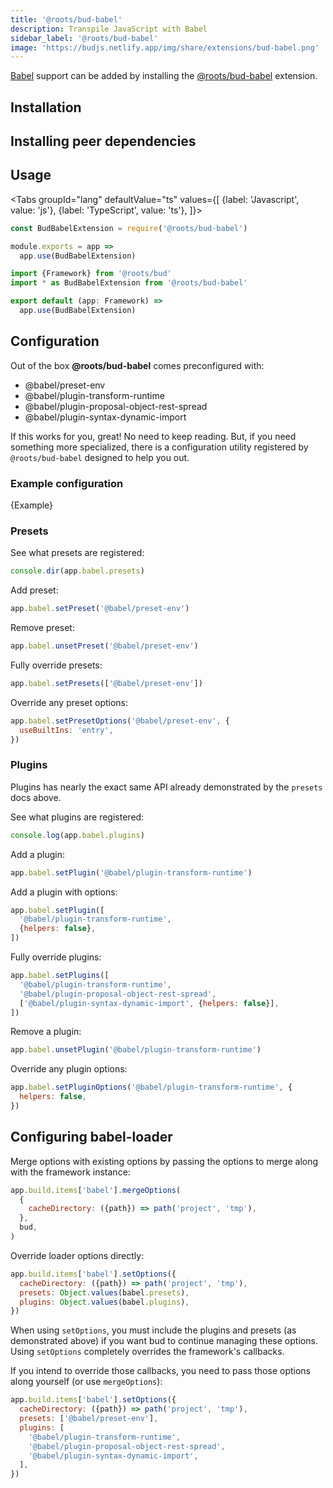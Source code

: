 ```yaml
---
title: '@roots/bud-babel'
description: Transpile JavaScript with Babel
sidebar_label: '@roots/bud-babel'
image: 'https://budjs.netlify.app/img/share/extensions/bud-babel.png'
---
```





[Babel](https://babeljs.io) support can be added by installing the [@roots/bud-babel](/extensions/bud-babel) extension.

## Installation

<Install packages="@roots/bud-babel" />

## Installing peer dependencies

<PeerDependencies />

## Usage

<Tabs
  groupId="lang"
  defaultValue="ts"
  values={[
    {label: 'Javascript', value: 'js'},
    {label: 'TypeScript', value: 'ts'},
  ]}>
  <TabItem value="js">

```js title='bud.config.js'
const BudBabelExtension = require('@roots/bud-babel')

module.exports = app =>
  app.use(BudBabelExtension)
```

  </TabItem>
  <TabItem value="ts">

```ts title='bud.config.ts'
import {Framework} from '@roots/bud'
import * as BudBabelExtension from '@roots/bud-babel'

export default (app: Framework) => 
  app.use(BudBabelExtension)
```

  </TabItem>
</Tabs>

## Configuration

Out of the box **@roots/bud-babel** comes preconfigured with:

- @babel/preset-env
- @babel/plugin-transform-runtime
- @babel/plugin-proposal-object-rest-spread
- @babel/plugin-syntax-dynamic-import

If this works for you, great! No need to keep reading. But, if you need something more specialized, there is a configuration utility registered by `@roots/bud-babel` designed to help you out.

### Example configuration

<CodeBlock className="language-js" title="bud.config.js">
  {Example}
</CodeBlock>

### Presets

See what presets are registered:

```js title='bud.config.js'
console.dir(app.babel.presets)
```

Add preset:

```js title='bud.config.js'
app.babel.setPreset('@babel/preset-env')
```

Remove preset:

```js title='bud.config.js'
app.babel.unsetPreset('@babel/preset-env')
```

Fully override presets:

```js title='bud.config.js'
app.babel.setPresets(['@babel/preset-env'])
```

Override any preset options:

```js title='bud.config.js'
app.babel.setPresetOptions('@babel/preset-env', {
  useBuiltIns: 'entry',
})
```

### Plugins

Plugins has nearly the exact same API already demonstrated by the `presets` docs above.

See what plugins are registered:

```js title='bud.config.js'
console.log(app.babel.plugins)
```

Add a plugin:

```js title='bud.config.js'
app.babel.setPlugin('@babel/plugin-transform-runtime')
```

Add a plugin with options:

```js title='bud.config.js'
app.babel.setPlugin([
  '@babel/plugin-transform-runtime',
  {helpers: false},
])
```

Fully override plugins:

```js title='bud.config.js'
app.babel.setPlugins([
  '@babel/plugin-transform-runtime',
  '@babel/plugin-proposal-object-rest-spread',
  ['@babel/plugin-syntax-dynamic-import', {helpers: false}],
])
```

Remove a plugin:

```js title='bud.config.js'
app.babel.unsetPlugin('@babel/plugin-transform-runtime')
```

Override any plugin options:

```js title='bud.config.js'
app.babel.setPluginOptions('@babel/plugin-transform-runtime', {
  helpers: false,
})
```

## Configuring babel-loader

Merge options with existing options by passing the options to merge along with the framework instance:

```js title='bud.config.js'
app.build.items['babel'].mergeOptions(
  {
    cacheDirectory: ({path}) => path('project', 'tmp'),
  },
  bud,
)
```

Override loader options directly:

```js title='bud.config.js'
app.build.items['babel'].setOptions({
  cacheDirectory: ({path}) => path('project', 'tmp'),
  presets: Object.values(babel.presets),
  plugins: Object.values(babel.plugins),
})
```

When using `setOptions`, you must include the plugins and presets (as demonstrated above) if you want bud to continue managing these options. Using `setOptions` completely overrides the framework's callbacks.

If you intend to override those callbacks, you need to pass those options along yourself (or use `mergeOptions`):

```js title='bud.config.js'
app.build.items['babel'].setOptions({
  cacheDirectory: ({path}) => path('project', 'tmp'),
  presets: ['@babel/preset-env'],
  plugins: [
    '@babel/plugin-transform-runtime',
    '@babel/plugin-proposal-object-rest-spread',
    '@babel/plugin-syntax-dynamic-import',
  ],
})
```
